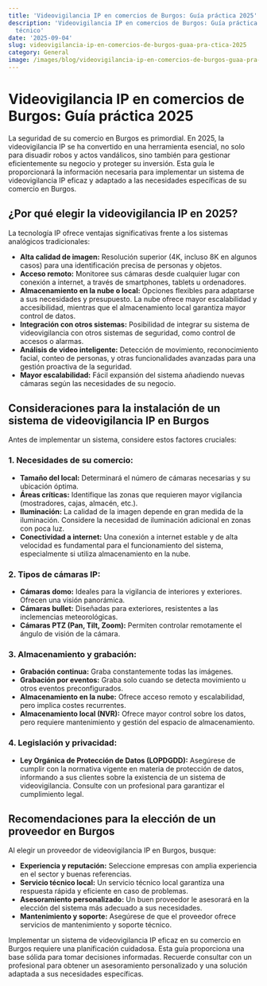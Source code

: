 ```yaml
---
title: 'Videovigilancia IP en comercios de Burgos: Guía práctica 2025'
description: 'Videovigilancia IP en comercios de Burgos: Guía práctica 2025 — artículo
  técnico'
date: '2025-09-04'
slug: videovigilancia-ip-en-comercios-de-burgos-guaa-pra-ctica-2025
category: General
image: /images/blog/videovigilancia-ip-en-comercios-de-burgos-guaa-pra-ctica-2025/videovigilancia-ip-en-comercios-de-burgos-guaa-pra-ctica-2025-hero-001.webp
---
```


# Videovigilancia IP en comercios de Burgos: Guía práctica 2025

La seguridad de su comercio en Burgos es primordial.  En 2025, la videovigilancia IP se ha convertido en una herramienta esencial, no solo para disuadir robos y actos vandálicos, sino también para gestionar eficientemente su negocio y proteger su inversión.  Esta guía le proporcionará la información necesaria para implementar un sistema de videovigilancia IP eficaz y adaptado a las necesidades específicas de su comercio en Burgos.

## ¿Por qué elegir la videovigilancia IP en 2025?

La tecnología IP ofrece ventajas significativas frente a los sistemas analógicos tradicionales:

* **Alta calidad de imagen:** Resolución superior (4K, incluso 8K en algunos casos) para una identificación precisa de personas y objetos.
* **Acceso remoto:** Monitoree sus cámaras desde cualquier lugar con conexión a internet, a través de smartphones, tablets u ordenadores.
* **Almacenamiento en la nube o local:** Opciones flexibles para adaptarse a sus necesidades y presupuesto. La nube ofrece mayor escalabilidad y accesibilidad, mientras que el almacenamiento local garantiza mayor control de datos.
* **Integración con otros sistemas:** Posibilidad de integrar su sistema de videovigilancia con otros sistemas de seguridad, como control de accesos o alarmas.
* **Análisis de video inteligente:**  Detección de movimiento, reconocimiento facial, conteo de personas, y otras funcionalidades avanzadas para una gestión proactiva de la seguridad.
* **Mayor escalabilidad:**  Fácil expansión del sistema añadiendo nuevas cámaras según las necesidades de su negocio.


##  Consideraciones para la instalación de un sistema de videovigilancia IP en Burgos

Antes de implementar un sistema, considere estos factores cruciales:

### 1.  Necesidades de su comercio:

* **Tamaño del local:** Determinará el número de cámaras necesarias y su ubicación óptima.
* **Áreas críticas:** Identifique las zonas que requieren mayor vigilancia (mostradores, cajas, almacén, etc.).
* **Iluminación:**  La calidad de la imagen depende en gran medida de la iluminación. Considere la necesidad de iluminación adicional en zonas con poca luz.
* **Conectividad a internet:** Una conexión a internet estable y de alta velocidad es fundamental para el funcionamiento del sistema, especialmente si utiliza almacenamiento en la nube.

### 2.  Tipos de cámaras IP:

* **Cámaras domo:** Ideales para la vigilancia de interiores y exteriores. Ofrecen una visión panorámica.
* **Cámaras bullet:**  Diseñadas para exteriores, resistentes a las inclemencias meteorológicas.
* **Cámaras PTZ (Pan, Tilt, Zoom):** Permiten controlar remotamente el ángulo de visión de la cámara.

### 3.  Almacenamiento y grabación:

* **Grabación continua:** Graba constantemente todas las imágenes.
* **Grabación por eventos:** Graba solo cuando se detecta movimiento u otros eventos preconfigurados.
* **Almacenamiento en la nube:** Ofrece acceso remoto y escalabilidad, pero implica costes recurrentes.
* **Almacenamiento local (NVR):** Ofrece mayor control sobre los datos, pero requiere mantenimiento y gestión del espacio de almacenamiento.

### 4.  Legislación y privacidad:

* **Ley Orgánica de Protección de Datos (LOPDGDD):**  Asegúrese de cumplir con la normativa vigente en materia de protección de datos, informando a sus clientes sobre la existencia de un sistema de videovigilancia.  Consulte con un profesional para garantizar el cumplimiento legal.


##  Recomendaciones para la elección de un proveedor en Burgos

Al elegir un proveedor de videovigilancia IP en Burgos, busque:

* **Experiencia y reputación:**  Seleccione empresas con amplia experiencia en el sector y buenas referencias.
* **Servicio técnico local:**  Un servicio técnico local garantiza una respuesta rápida y eficiente en caso de problemas.
* **Asesoramiento personalizado:**  Un buen proveedor le asesorará en la elección del sistema más adecuado a sus necesidades.
* **Mantenimiento y soporte:**  Asegúrese de que el proveedor ofrece servicios de mantenimiento y soporte técnico.


Implementar un sistema de videovigilancia IP eficaz en su comercio en Burgos requiere una planificación cuidadosa. Esta guía proporciona una base sólida para tomar decisiones informadas.  Recuerde consultar con un profesional para obtener un asesoramiento personalizado y una solución adaptada a sus necesidades específicas.
